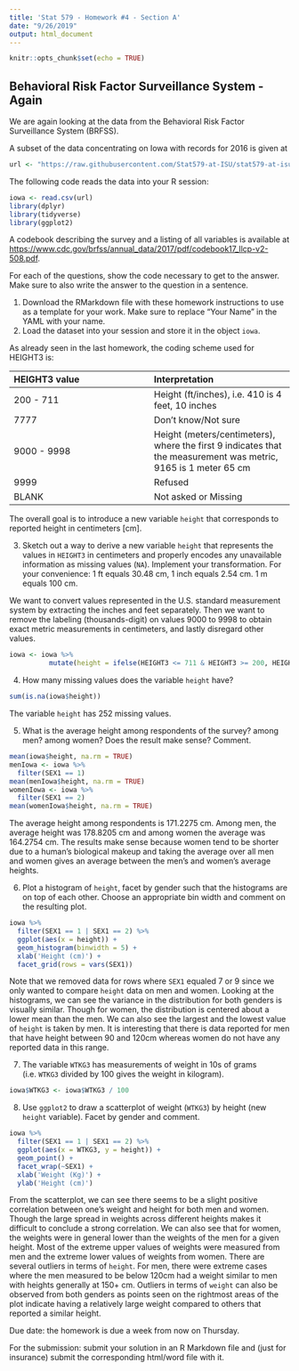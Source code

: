 ```yaml
---
title: 'Stat 579 - Homework #4 - Section A'
date: "9/26/2019"
output: html_document
---
```



```r
knitr::opts_chunk$set(echo = TRUE)
```

## Behavioral Risk Factor Surveillance System - Again

We are again looking at the data from the
Behavioral Risk Factor Surveillance System (BRFSS).

A subset of the data concentrating on Iowa with records for 2016 is given at
```r
url <- "https://raw.githubusercontent.com/Stat579-at-ISU/stat579-at-isu.github.io/master/homework/data/brfss-iowa-2018.csv"
```

The following code reads the data into your R session:
```r
iowa <- read.csv(url)
library(dplyr)
library(tidyverse)
library(ggplot2)
```

A codebook describing the survey and a listing of all variables is available at [https://www.cdc.gov/brfss/annual_data/2017/pdf/codebook17_llcp-v2-508.pdf]().

For each of the questions, show the code necessary to get to the answer. 
Make sure to also write the answer to the question in a sentence.

1. Download the RMarkdown file with these homework instructions to use as a template for your work.
Make sure to replace "Your Name" in the YAML with your name.
2. Load the dataset into your session and store it in the object `iowa`.

As already seen in the last homework, the coding scheme used for HEIGHT3 is:

| HEIGHT3 value  |  Interpretation    |
|:- |:- |
| 200 - 711 | Height (ft/inches), i.e. 410 is 4 feet, 10 inches	|
| 7777 |	Don't know/Not sure	|
| 9000 - 9998 |	Height (meters/centimeters), where the first 9 indicates that the measurement was metric, 9165 is 1 meter 65 cm |
| 9999	| Refused |
| BLANK |	Not asked or Missing |

The overall goal is to introduce a new variable `height` that corresponds to reported height in centimeters [cm].

3. Sketch out a way to derive a new variable `height` that represents the values in `HEIGHT3` in centimeters and properly encodes any unavailable information as missing values (`NA`).
Implement your transformation. For your convenience: 1 ft equals 30.48 cm, 1 inch equals 2.54 cm. 1 m equals 100 cm.

We want to convert values represented in the U.S. standard measurement system by extracting the inches and feet separately. Then we want to remove the labeling (thousands-digit) on values 9000 to 9998 to obtain exact metric measurements in centimeters, and lastly disregard other values. 
```r
iowa <- iowa %>% 
          mutate(height = ifelse(HEIGHT3 <= 711 & HEIGHT3 >= 200, HEIGHT3 %/% 100 * 30.48 + HEIGHT3 %% 100 * 2.54, ifelse(HEIGHT3 >= 9000 & HEIGHT3 < 9999, HEIGHT3 %% 1000, NA)))
```

4. How  many missing values does the variable `height` have? 
```r
sum(is.na(iowa$height))
```
The variable `height` has 252 missing values.

5. What is the average height among respondents of the survey? among men? among women? Does the result make sense? Comment.
```r
mean(iowa$height, na.rm = TRUE)
menIowa <- iowa %>% 
  filter(SEX1 == 1)
mean(menIowa$height, na.rm = TRUE)
womenIowa <- iowa %>% 
  filter(SEX1 == 2)
mean(womenIowa$height, na.rm = TRUE)
```
The average height among respondents is 171.2275 cm. Among men, the average height was 178.8205 cm and among women the average was 164.2754 cm. The results make sense because women tend to be shorter due to a human's biological makeup and taking the average over all men and women gives an average between the men's and women's average heights.

6. Plot a histogram of `height`, facet by gender such that the histograms are on top of each other. Choose an appropriate bin width and comment on the resulting plot. 
```r
iowa %>% 
  filter(SEX1 == 1 | SEX1 == 2) %>% 
  ggplot(aes(x = height)) +
  geom_histogram(binwidth = 5) +
  xlab('Height (cm)') +
  facet_grid(rows = vars(SEX1))
```  

Note that we removed data for rows where `SEX1` equaled 7 or 9 since we only wanted to compare `height` data on men and women. Looking at the histograms, we can see the variance in the distribution for both genders is visually similar. Though for women, the distribution is centered about a lower mean than the men. We can also see the largest and the lowest value of `height` is taken by men. It is interesting that there is data reported for men that have height between 90 and 120cm whereas women do not have any reported data in this range.

7. The variable `WTKG3` has measurements of weight in 10s of grams (i.e. `WTKG3` divided by 100 gives the weight in kilogram). 
```r
iowa$WTKG3 <- iowa$WTKG3 / 100
```
8. Use `ggplot2` to draw a scatterplot of weight (`WTKG3`) by height (new `height` variable). Facet by gender and comment.
```r
iowa %>% 
  filter(SEX1 == 1 | SEX1 == 2) %>% 
  ggplot(aes(x = WTKG3, y = height)) + 
  geom_point() +
  facet_wrap(~SEX1) +
  xlab('Weight (Kg)') +
  ylab('Height (cm)')
```

From the scatterplot, we can see there seems to be a slight positive correlation between one's weight and height for both men and women. Though the large spread in weights across different heights makes it difficult to conclude a strong correlation. We can also see that for women, the weights were in general lower than the weights of the men for a given height. Most of the extreme upper values of weights were measured from men and the extreme lower values of weights from women. There are several outliers in terms of `height`. For men, there were extreme cases where the men measured to be below 120cm had a weight similar to men with heights generally at 150+ cm. Outliers in terms of `weight` can also be observed from both genders as points seen on the rightmost areas of the plot indicate having a relatively large weight compared to others that reported a similar height.

Due date: the homework is due a week from now on Thursday. 

For the submission: submit your solution in an R Markdown file and (just for insurance) submit the corresponding html/word file with it. 
